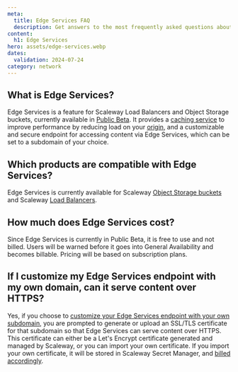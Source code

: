 ```yaml
---
meta:
  title: Edge Services FAQ
  description: Get answers to the most frequently asked questions about Scaleway Edge Services. Learn about compatible products, billing, key features, and more.
content:
  h1: Edge Services
hero: assets/edge-services.webp
dates:
  validation: 2024-07-24
category: network
---
```


## What is Edge Services?

Edge Services is a feature for Scaleway Load Balancers and Object Storage buckets, currently available in [Public Beta](https://www.scaleway.com/en/betas/). It provides a [caching service](/network/edge-services/how-to/configure-cache/) to improve performance by reducing load on your [origin](/network/edge-services/concepts/#origin), and a customizable and secure endpoint for accessing content via Edge Services, which can be set to a subdomain of your choice.

## Which products are compatible with Edge Services?

Edge Services is currently available for Scaleway [Object Storage buckets](/storage/object/) and Scaleway [Load Balancers](/network/load-balancer/).

## How much does Edge Services cost?

Since Edge Services is currently in Public Beta, it is free to use and not billed. Users will be warned before it goes into General Availability and becomes billable. Pricing will be based on subscription plans.

## If I customize my Edge Services endpoint with my own domain, can it serve content over HTTPS?

Yes, if you choose to [customize your Edge Services endpoint with your own subdomain](/network/edge-services/how-to/configure-custom-domain/), you are prompted to generate or upload an SSL/TLS certificate for that subdomain so that Edge Services can serve content over HTTPS. This certificate can either be a Let's Encrypt certificate generated and managed by Scaleway, or you can import your own certificate. If you import your own certificate, it will be stored in Scaleway Secret Manager, and [billed accordingly](https://www.scaleway.com/en/pricing/security-and-account/).